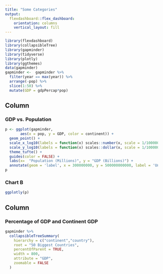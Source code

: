 ```yaml
---
title: "Some Categories"
output: 
  flexdashboard::flex_dashboard:
    orientation: columns
    vertical_layout: fill
---
```


```r
library(flexdashboard)
library(collapsibleTree)
library(gapminder)
library(tidyverse)
library(plotly)
library(ggthemes)
data(gapminder)
gapminder <-  gapminder %>%
  filter(year == max(year)) %>%
  arrange(-pop) %>%
  slice(1:50) %>%
  mutate(GDP = gdpPercap*pop)
```

Column {data-width=450}
-----------------------------------------------------------------------

### GDP vs. Population

```r
p <- ggplot(gapminder, 
       aes(x = pop, y = GDP, color = continent)) + 
  geom_point() + 
  scale_x_log10(labels = function(x) scales::number(x, scale = 1/1000000)) + 
  scale_y_log10(labels = function(x) scales::dollar(x, scale = 1/1000000000, accuracy = 1)) + 
  theme_tufte() + 
  guides(color = FALSE) + 
  labs(x=  "Population (Millions)", y = "GDP (Billions)") +
  annotate(geom = 'label', x = 300000000, y = 500000000000, label = 'Unsurprisingly, bigger\ncountries have bigger GDPs', hjust= 0, vjust = 0)
p
```

### Chart B

```r
ggplotly(p)
```

Column {data-width=550}
-----------------------------------------------------------------------

### Percentage of GDP and Continent GDP

```r
gapminder %>%
  collapsibleTreeSummary(
    hierarchy = c("continent","country"),
    root = "50 Biggest Countries",
    percentOfParent = TRUE,
    width = 800,
    attribute = "GDP",
    zoomable = FALSE
  )
```


